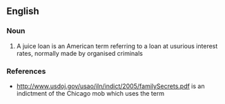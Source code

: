 ==English==

===Noun===
{{en-noun}}

# A juice loan is an American term referring to a loan at usurious interest rates, normally made by organised criminals

===References===
* http://www.usdoj.gov/usao/iln/indict/2005/familySecrets.pdf is an indictment of the Chicago mob which uses the term